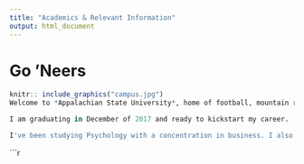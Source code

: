 ```yaml
---
title: "Academics & Relevant Information"
output: html_document
---
```

# Go 'Neers
```r
knitr:: include_graphics("campus.jpg")
Welcome to *Appalachian State University*, home of football, mountain ranges, and free spirits. 

I am graduating in December of 2017 and ready to kickstart my career.

I've been studying Psychology with a concentration in business. I also have minors in Statistics, Labor Relations, and Human Resource Managment.
```

```r
